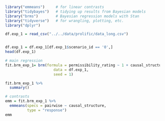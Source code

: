 ```r
library("emmeans")     # for linear contrasts
library("tidybayes")   # tidying up results from Bayesian models
library("brms")        # Bayesian regression models with Stan
library("tidyverse")   # for wrangling, plotting, etc. 
library("dplyr")
```

```r
df.exp_1 = read_csv("../../data/prolific/data_long.csv") 


df.exp_1 = df.exp_1[df.exp_1$scenario_id == '0',]
head(df.exp_1)

```
```r
# main regression
fit.brm_exp_1= brm(formula = permissibility_rating ~ 1 + causal_structure + evitability + action + (1 | worker_id),
                      data = df.exp_1,
                      seed = 1)
```

```r
fit.brm_exp_1 %>% 
  summary()
```
```r
# contrasts
emm = fit.brm_exp_1 %>% 
  emmeans(specs = pairwise ~ causal_structure,
          type = "response")
emm
```

